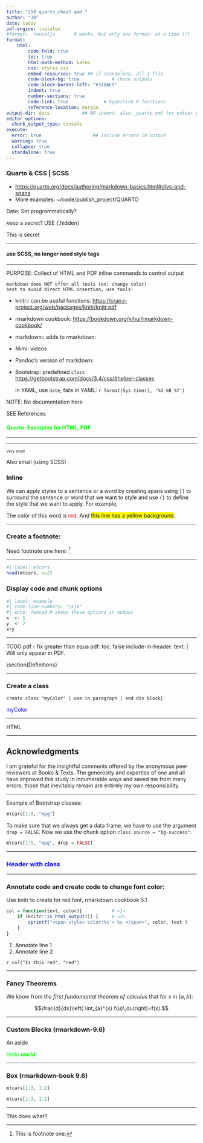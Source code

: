 ```yaml
---
title: "250_quarto_cheat.qmd "
author: "JR"
date: today 
pdf-engine: lualatex
#format:  revealjs       # works, but only one format: at a time (?)
format:
    html:
        code-fold: true
        toc: true
        html-math-method: katex
        css: styles.css
        embed-resources: true ## if standalone, all 1 file 
        code-block-bg: true            # chunk outputs 
        code-block-border-left: "#31BAE9"       
        indent: true
        number-sections: true
        code-link: true             # hyperlink R functions
        reference-location: margin
output-dir: docs            ## NO indent, also _quarto.yml for entier project
editor_options: 
  chunk_output_type: console
execute: 
  error: true                   ## include errors in output
  warning: true
  collapse: true
  standalone: true
---
```



### Quarto & CSS | SCSS
-   <https://quarto.org/docs/authoring/markdown-basics.html#divs-and-spans>
-   More examples:  ~/code/publish_project/QUARTO    


:::aside
Date:  Set programmatically?
:::

::::aside
keep a secret? USE {.hidden}

:::{.hidden}
This is secret
:::

::::

***

####  use SCSS, no longer need style tags


```{=html}
<style>

.myDiv1 {
  border: 5px outset red;
  background-color: lightblue;
  text-align: center;
}

</style>
```
***

::: myDiv
PURPOSE: Collect of HTML and PDF inline commands to control output

    markdown does NOT offer all tools (ex: change color)
    best to avoid direct HTML insertion, use tools:
*   knitr:: can be useful   functions: <https://cran.r-project.org/web/packages/knitr/knitr.pdf>
*   rmarkdown cookbook: <https://bookdown.org/yihui/rmarkdown-cookbook/>
*   markdown:: adds to rmarkdown: <link>
*   Mimi:  videos
*   Pandoc's version of markdown:  <link>
*   Bootstrap:   predefined `class` <https://getbootstrap.com/docs/3.4/css/#helper-classes>

    in YAML, use `date`, fails in YAML: `r format(Sys.time(), '%d %B %Y')`

NOTE: No documentation here
:::

:::aside
SEE References
:::


#### Quarto: Examples for HTML, PDF {style="color: lime"}

***

------------------------------------------------------------------------

<font size="1"> Very small </font>

::: very_small
Also small (using SCSS)
:::


### Inline {style="color: black"}

We can apply styles to a sentence or a word by creating spans using `[]` to surround the sentence or word that we want to style and use `{}` to define the style that we want to apply. For example,

The color of this word is [red]{style="color: red;"}. And [this line has a yellow background]{style="background-color: yellow"}.

------------------------------------------------------------------------

### Create a footnote: 

Need footnote one here: [^1]

[^1]: This is footnote one.

::: {.content-visible when-format="html"}
:::

------------------------------------------------------------------------


```r
#| label: mtcars
head(mtcars, n=2)
```         

### Display code and chunk options
```r
#| label: example
#| code-line-numbers: "|5|6"
#| echo: fenced # shows these options in output
x  <- 1
y  <- 2
x+y
```

***

::: {.content-visible when-format="pdf"}

TODO pdf - fix greater than equa
  pdf: 
    toc: false
    include-in-header: 
      text: |
        \usepackage[top=.5in, bottom=.5in, left=.7in, right=.5in]{geometry}
        \usepackage{amsmath,amssymb,amstext,amsfonts}
        \usepackage{lipsum}
:::


::: {.content-visible when-format="pdf"}
Will only appear in PDF.
\renewcommand{\familydefault}{\sfdefault}
\section{R Definitions \& Examples   (TERSE)}
\section{Manuals}
\\section(Definitions}
:::


***

### Create a class
```
create class "myColor" | use in paragraph | and div block| 
```

<style>

.myColor {
  color:blue;
}
</style>

<p class="myColor"> myColor  </p>


***

::: {.content-visible when-format="html"}

HTML
:::
    
 ***

## Acknowledgments {.appendix}
I am grateful for the insightful comments offered by the anonymous peer reviewers at Books & Texts. The generosity and expertise of one and all have improved this study in innumerable ways and saved me from many errors; those that inevitably remain are entirely my own responsibility.


***

Example of Bootstrap classes:
```r
mtcars[1:5, "mpg"]
```
To make sure that we always get a data frame, we have to use
the argument `drop = FALSE`. Now we use the chunk option
`class.source = "bg-success"`.

```r
mtcars[1:5, "mpg", drop = FALSE]
```
***

### Header with class {class="myColor"}

***

### Annotate code and create code to change font color:

Use knitr to create <span> for red font,  rmarkdown cookbook 5.1
```r
col = function(text, color){           # <1>
    if (knitr::is_html_output()) {     # <2> 
        sprintf("<span style='color:%s'> %s </span>", color, text )
    }
}
```
1. Annotate line 1
2. Annotate line 2

`r col("Is this red", "red")`
 
***

### Fancy Theorems 
::: {.column-margin}
We know from *the first fundamental theorem of calculus* that for $x$ in $[a, b]$:

$$\frac{d}{dx}\left( \int_{a}^{x} f(u)\,du\right)=f(x).$$
:::

***

### Custom Blocks (rmarkdown-9.6)

::: aside
An aside
:::

::: {#hello .greeting .message style="color: lime;"}
Hello **world**!
:::

***

### Box (rmarkdown-book 9.6)

```r
mtcars[1:3, 1:2]

```

```r
mtcars[1:3, 1:2]

```
***

:::{#special .sidebar}
This does what?
:::



